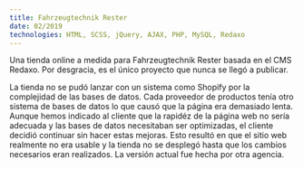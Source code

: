 ```yaml
---
title: Fahrzeugtechnik Rester
date: 02/2019
technologies: HTML, SCSS, jQuery, AJAX, PHP, MySQL, Redaxo
---
```



Una tienda online a medida para Fahrzeugtechnik Rester basada en el CMS Redaxo. Por desgracia, es el único proyecto que nunca se llegó a publicar.

La tienda no se pudó lanzar con un sistema como Shopify por la complejidad de las bases de datos. Cada proveedor de productos tenía otro sistema de bases de datos lo que causó que la página era demasiado lenta.
Aunque hemos indicado al cliente que la rapidéz de la página web no sería adecuada y las bases de datos necesitaban ser optimizadas, el cliente decidió continuar sin hacer estas mejoras.
Esto resultó en que el sitio web realmente no era usable y la tienda no se desplegó hasta que los cambios necesarios eran realizados. La versión actual fue hecha por otra agencia.